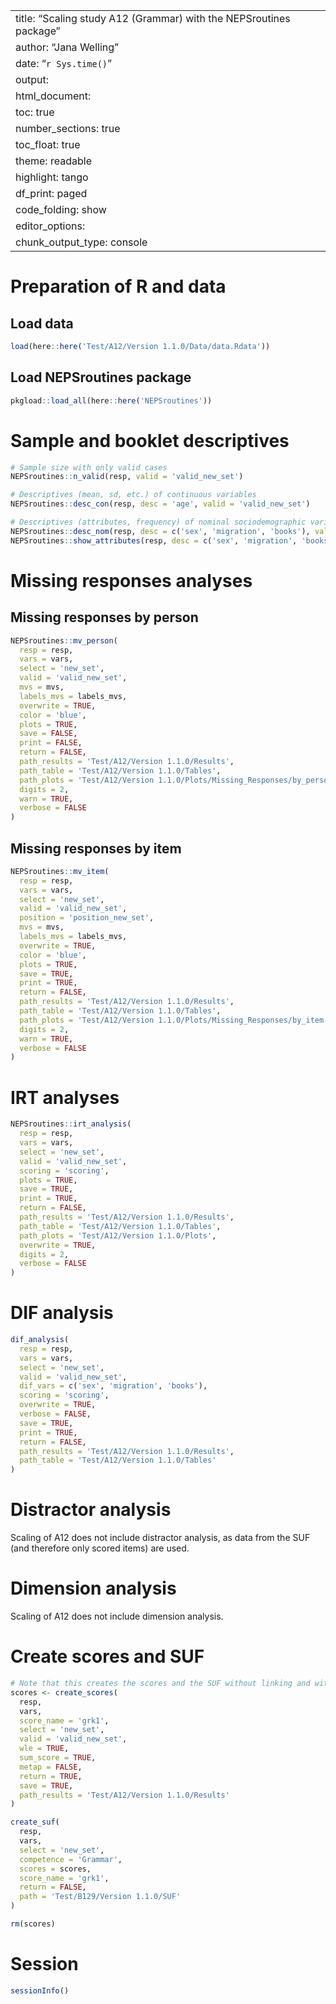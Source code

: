 
---
title: "Scaling study A12 (Grammar) with the NEPSroutines package"
author: "Jana Welling"
date: "`r Sys.time()`"
output:
    html_document:
    toc: true
number_sections: true
toc_float: true
theme: readable
highlight: tango
df_print: paged
code_folding: show
editor_options: 
  chunk_output_type: console
---

# Preparation of R and data

## Load data

```{r load-data, warning = FALSE, message = FALSE, comment = NA, results = 'hide'}
load(here::here('Test/A12/Version 1.1.0/Data/data.Rdata'))
```

## Load NEPSroutines package

```{r load-NEPSroutines-package, eval = FALSE}
pkgload::load_all(here::here('NEPSroutines'))
```


# Sample and booklet descriptives

```{r descriptives}
# Sample size with only valid cases
NEPSroutines::n_valid(resp, valid = 'valid_new_set')

# Descriptives (mean, sd, etc.) of continuous variables
NEPSroutines::desc_con(resp, desc = 'age', valid = 'valid_new_set')

# Descriptives (attributes, frequency) of nominal sociodemographic variables
NEPSroutines::desc_nom(resp, desc = c('sex', 'migration', 'books'), valid = 'valid_new_set')
NEPSroutines::show_attributes(resp, desc = c('sex', 'migration', 'books'))
```


# Missing responses analyses

## Missing responses by person

```{r missing responses by person}
NEPSroutines::mv_person(
  resp = resp,
  vars = vars,
  select = 'new_set',
  valid = 'valid_new_set',
  mvs = mvs,
  labels_mvs = labels_mvs,
  overwrite = TRUE,
  color = 'blue',
  plots = TRUE,
  save = FALSE,
  print = FALSE,
  return = FALSE,
  path_results = 'Test/A12/Version 1.1.0/Results',
  path_table = 'Test/A12/Version 1.1.0/Tables',
  path_plots = 'Test/A12/Version 1.1.0/Plots/Missing_Responses/by_person',
  digits = 2,
  warn = TRUE,
  verbose = FALSE
)
```

## Missing responses by item

```{r missing responses by item}
NEPSroutines::mv_item(
  resp = resp,
  vars = vars,
  select = 'new_set',
  valid = 'valid_new_set',
  position = 'position_new_set',
  mvs = mvs,
  labels_mvs = labels_mvs,
  overwrite = TRUE,
  color = 'blue',
  plots = TRUE,
  save = TRUE,
  print = TRUE,
  return = FALSE,
  path_results = 'Test/A12/Version 1.1.0/Results',
  path_table = 'Test/A12/Version 1.1.0/Tables',
  path_plots = 'Test/A12/Version 1.1.0/Plots/Missing_Responses/by_item',
  digits = 2,
  warn = TRUE,
  verbose = FALSE
)
```


# IRT analyses

```{r IRT analysis with dichotomous items}
NEPSroutines::irt_analysis(
  resp = resp,
  vars = vars,
  select = 'new_set',
  valid = 'valid_new_set',
  scoring = 'scoring',
  plots = TRUE,
  save = TRUE,
  print = TRUE,
  return = FALSE,
  path_results = 'Test/A12/Version 1.1.0/Results',
  path_table = 'Test/A12/Version 1.1.0/Tables',
  path_plots = 'Test/A12/Version 1.1.0/Plots',
  overwrite = TRUE,
  digits = 2,
  verbose = FALSE
)
```


# DIF analysis

```{r dif analysis for Rasch}
dif_analysis(
  resp = resp,
  vars = vars,
  select = 'new_set',
  valid = 'valid_new_set',
  dif_vars = c('sex', 'migration', 'books'),
  scoring = 'scoring',
  overwrite = TRUE,
  verbose = FALSE,
  save = TRUE,
  print = TRUE,
  return = FALSE,
  path_results = 'Test/A12/Version 1.1.0/Results',
  path_table = 'Test/A12/Version 1.1.0/Tables'
)
```


# Distractor analysis

Scaling of A12 does not include distractor analysis, as data from the SUF (and therefore only scored items) are used.


# Dimension analysis

Scaling of A12 does not include dimension analysis.


# Create scores and SUF

```{r suf}
# Note that this creates the scores and the SUF without linking and without rotation, only for testing purposes
scores <- create_scores(
  resp,
  vars,
  score_name = 'grk1',
  select = 'new_set',
  valid = 'valid_new_set',
  wle = TRUE,
  sum_score = TRUE,
  metap = FALSE,
  return = TRUE,
  save = TRUE,
  path_results = 'Test/A12/Version 1.1.0/Results'
)

create_suf(
  resp,
  vars,
  select = 'new_set',
  competence = 'Grammar',
  scores = scores,
  score_name = 'grk1',
  return = FALSE,
  path = 'Test/B129/Version 1.1.0/SUF'
)

rm(scores)
```


# Session

```{r session-info}
sessionInfo()
```
